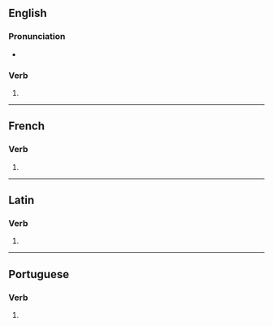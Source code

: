 {{also|dissuadés}}

==English==

===Pronunciation===
* {{rhymes|en|eɪdz|s=2}}

===Verb===
{{head|en|verb form}}

# {{en-third-person singular of|dissuade}}

----

==French==

===Verb===
{{head|fr|verb form}}

# {{inflection of|fr|dissuader||2|s|pres|ind//sub}}

----

==Latin==

===Verb===
{{la-verb-form|dissuādēs}}

# {{inflection of|la|dissuādeō||2|s|pres|actv|indc}}

----

==Portuguese==

===Verb===
{{head|pt|verb form}}

# {{pt-verb form of|dissuadir}}